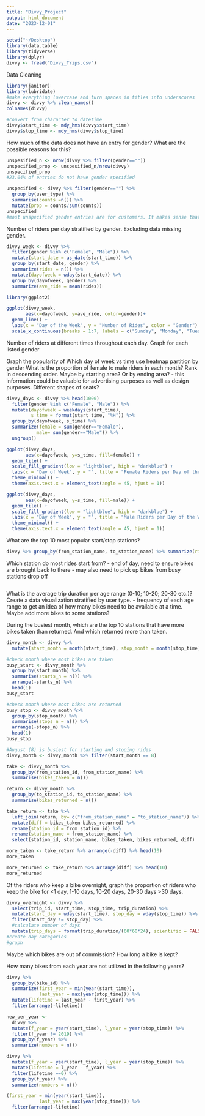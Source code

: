 ```yaml
---
title: "Divvy_Project"
output: html_document
date: "2023-12-01"
---
```


```r
setwd("~/Desktop")
library(data.table)
library(tidyverse)
library(dplyr)
divvy <- fread("Divvy_Trips.csv")
```

Data Cleaning
```r
library(janitor)
library(lubridate)
#make everything lowercase and turn spaces in titles into underscores
divvy <- divvy %>% clean_names()
colnames(divvy)

#convert from character to datetime
divvy$start_time <- mdy_hms(divvy$start_time)
divvy$stop_time <- mdy_hms(divvy$stop_time)
```

How much of the data does not have an entry for gender? What are the possible reasons for this?
```r
unspesified_n <- nrow(divvy %>% filter(gender==""))
unspecified_prop <- unspesified_n/nrow(divvy)
unspecified_prop 
#23.04% of entries do not have gender specified

unspecified <- divvy %>% filter(gender=="") %>% 
  group_by(user_type) %>% 
  summarise(counts =n()) %>%
  mutate(prop = counts/sum(counts))
unspecified
#most unspecified gender entries are for customers. It makes sense that this data is not provided because customers buy passes as needed where as subscribers would be expected to be frequent users with accounts
```

Number of riders per day stratified by gender. Excluding data missing gender.
```r
divvy_week <- divvy %>%
  filter(gender %in% c("Female", "Male")) %>%
  mutate(start_date = as_date(start_time)) %>%
  group_by(start_date, gender) %>%
  summarize(rides = n()) %>%
  mutate(dayofweek = wday(start_date)) %>% 
  group_by(dayofweek, gender) %>% 
  summarize(ave_ride = mean(rides))

library(ggplot2)

ggplot(divvy_week,
       aes(x=dayofweek, y=ave_ride, color=gender))+
  geom_line() +
  labs(x = "Day of the Week", y = "Number of Rides", color = "Gender") +
  scale_x_continuous(breaks = 1:7, labels = c("Sunday", "Monday", "Tuesday", "Wednesday", "Thursday", "Friday", "Saturday"))
```


Number of riders at different times throughout each day. Graph for each listed gender

Graph the popularity of Which day of week vs time use heatmap partition by gender
What is the proportion of female to male riders in each month? Rank in descending order. Maybe by starting area? Or by ending area?
  - this information could be valuable for advertising purposes as well as design purposes. Different shapes of seats?
```r
divvy_days <- divvy %>% head(1000)
  filter(gender %in% c("Female", "Male")) %>%
  mutate(dayofweek = weekdays(start_time),
         s_time = format(start_time, "%H")) %>%
  group_by(dayofweek, s_time) %>%
  summarize(female = sum(gender=="Female"), 
           male= sum(gender=="Male")) %>%
  ungroup()

ggplot(divvy_days,
       aes(x=dayofweek, y=s_time, fill=female)) + 
  geom_tile() +
  scale_fill_gradient(low = "lightblue", high = "darkblue") +
  labs(x = "Day of Week", y = "", title = "Female Riders per Day of the Week") +
  theme_minimal() +
  theme(axis.text.x = element_text(angle = 45, hjust = 1))

ggplot(divvy_days,
       aes(x=dayofweek, y=s_time, fill=male)) + 
  geom_tile() +
  scale_fill_gradient(low = "lightblue", high = "darkblue") +
  labs(x = "Day of Week", y = "", title = "Male Riders per Day of the Week") +
  theme_minimal() +
  theme(axis.text.x = element_text(angle = 45, hjust = 1))
```



What are the top 10 most popular start/stop stations?
```r
divvy %>% group_by(from_station_name, to_station_name) %>% summarize(riders = n()) %>% arrange (-riders)
```

  
Which station do most rides start from?
  - end of day, need to ensure bikes are brought back to there
  - may also need to pick up bikes from busy stations drop off
```r

```

What is the average trip duration per age range (0-10; 10-20; 20-30 etc.)? Create a data visualization stratified by user type.
  - frequency of each age range to get an idea of how many bikes need to be available at a time. Maybe add more bikes to some stations?
  
During the busiest month, which are the top 10 stations that have more bikes taken than returned. And which returned more than taken.
```r
divvy_month <- divvy %>% 
  mutate(start_month = month(start_time), stop_month = month(stop_time))

#check month where most bikes are taken
busy_start <- divvy_month %>% 
  group_by(start_month) %>% 
  summarise(starts_n = n()) %>%
  arrange(-starts_n) %>%
  head(1)
busy_start

#check month where most bikes are returned
busy_stop <- divvy_month %>% 
  group_by(stop_month) %>% 
  summarise(stops_n = n()) %>%
  arrange(-stops_n) %>%
  head(1)
busy_stop

#August (8) is busiest for starting and stoping rides
divvy_month <- divvy_month %>% filter(start_month == 8)

take <- divvy_month %>% 
  group_by(from_station_id, from_station_name) %>% 
  summarise(bikes_taken = n())

return <- divvy_month %>% 
  group_by(to_station_id, to_station_name) %>% 
  summarise(bikes_returned = n())

take_return <- take %>% 
  left_join(return, by= c("from_station_name" = "to_station_name")) %>% 
  mutate(diff = bikes_taken-bikes_returned) %>%
  rename(station_id = from_station_id) %>%
  rename(station_name = from_station_name) %>% 
  select(station_id, station_name, bikes_taken, bikes_returned, diff) 

more_taken <- take_return %>% arrange(-diff) %>% head(10)
more_taken

more_returned <- take_return %>% arrange(diff) %>% head(10)
more_returned
```


Of the riders who keep a bike overnight, graph the proportion of riders who keep the bike for <1 day, 1-10 days, 10-20 days, 20-30 days >30 days.
```r
divvy_overnight <- divvy %>% 
  select(trip_id, start_time, stop_time, trip_duration) %>%
  mutate(start_day = wday(start_time), stop_day = wday(stop_time)) %>%
  filter(start_day != stop_day) %>% 
  #calculate number of days
  mutate(trip_days = format(trip_duration/(60*60*24), scientific = FALSE))
#create day categories
#graph
```


Maybe which bikes are out of commission?
How long a bike is kept?

How many bikes from each year are not utilized in the following years?
```r
divvy %>%
  group_by(bike_id) %>% 
  summarize(first_year = min(year(start_time)), 
            last_year = max(year(stop_time))) %>% 
  mutate(lifetime = last_year - first_year) %>% 
  filter(arrange(-lifetime))

new_per_year <- 
  divvy %>%
  mutate(f_year = year(start_time), l_year = year(stop_time)) %>%
  filter(f_year != 2019) %>%
  group_by(f_year) %>%
  summarize(numbers = n())

divvy %>%
  mutate(f_year = year(start_time), l_year = year(stop_time)) %>%
  mutate(lifetime = l_year - f_year) %>%
  filter(lifetime ==0) %>%
  group_by(f_year) %>%
  summarize(numbers = n())

(first_year = min(year(start_time)), 
            last_year = max(year(stop_time))) %>% 
  filter(arrange(-lifetime)
```


